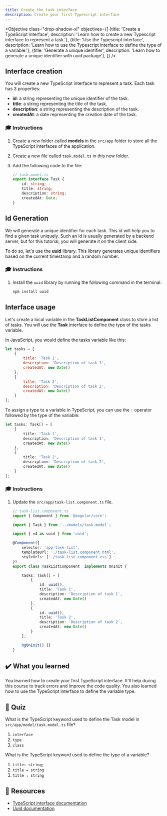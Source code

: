 ```yaml
---
title: Create the task interface
description: Create your first Typescript interface
---
```



<Objective class="drop-shadow-xl" objectives={[
    {title: 'Create a TypeScript interface', description: 'Learn how to create a new Typescript interface to represent a task.'},
    {title: 'Use the Typescript interface', description: 'Learn how to use the Typescript interface to define the type of a variable.'},
    {title: 'Generate a unique identifier', description: 'Learn how to generate a unique identifier with uuid package'},
]} />

## Interface creation

You will create a new TypeScript interface to represent a task.
Each task has 3 properties:

- **id**: a string representing the unique identifier of the task.
- **title**: a string representing the title of the task.
- **description**: a string representing the description of the task.
- **createdAt**: a date representing the creation date of the task.

### 🎓 Instructions

<Steps>

1. Create a new folder called **models** in the `src/app` folder to store all the TypeScript interfaces of the application.

1. Create a new file called `task.model.ts` in this new folder.

2. Add the following code to the file:

    ```typescript
    // task.model.ts
    export interface Task {
        id: string;
        title: string;
        description: string;
        createdAt: Date;
    }
    ```

</Steps>

## Id Generation

We will generate a unique identifier for each task. This id will help you to find a given task uniquely.
Such an id is usually generated by a backend server, but for this tutorial, you will generate it on the client side.

To do so, let's use the **uuid** library. This library generates unique identifiers based on the current timestamp and a random number.

### 🎓 Instructions

<Steps>

1. Install the `uuid` library by running the following command in the terminal:

    ```bash
    npm install uuid
    ```

</Steps>

## Interface usage

Let's create a local variable in the **TaskListComponent** class to store a list of tasks.
You will use the **Task** interface to define the type of the tasks variable.

In JavaScript, you would define the tasks variable like this:

```javascript
let tasks = [
    {
        title: 'Task 1',
        description: 'Description of task 1',
        createdAt: new Date()
    },
    {
        title: 'Task 2',
        description: 'Description of task 2',
        createdAt: new Date()
    }
];
```

To assign a type to a variable in TypeScript, you can use the `:` operator followed by the type of the variable:

```typescript ins=": Task[]"
let tasks: Task[] = [
    {
        title: 'Task 1',
        description: 'Description of task 1',
        createdAt: new Date()
    },
    {
        title: 'Task 2',
        description: 'Description of task 2',
        createdAt: new Date()
    }
];
```

### 🎓 Instructions

<Steps>

1. Update the `src/app/task-list.component.ts` file.

    ```typescript ins={"Import the task interface": 3-4} ins={"Import uuid package": 5-6} ins={"Add the tasks variable": 14-28}
    // task-list.component.ts
    import { Component } from '@angular/core';

    import { Task } from '../models/task.model';

    import { v4 as uuid } from 'uuid';

    @Component({
        selector: 'app-task-list',
        templateUrl: './task-list.component.html',
        styleUrls: ['./task-list.component.css']
    })
    export class TaskListComponent  implements OnInit {

        tasks: Task[] = [
            {
                id: uuid(),
                title: 'Task 1',
                description: 'Description of task 1',
                createdAt: new Date()
            },
            {
                id: uuid(),
                title: 'Task 2',
                description: 'Description of task 2',
                createdAt: new Date()
            }
        ];

        ngOnInit() {}
    }
    ```
</Steps>

## ✔️ What you learned

You learned how to create your first TypeScript interface. It'll help during this course to track errors and improve the code quality.
You also learned how to use the TypeScript interface to define the variable type.

## 🚦 Quiz

What is the TypeScript keyword used to define the Task model in `src/app/model/task.model.ts` file?

1. `interface`
2. `type`
3. `class`

What is the TypeScript keyword used to define the type of a variable?

1. `title: string;`
2. `title = string`
3. `title ; string`

## 🔗 Resources

- <a href="https://www.typescriptlang.org/docs/handbook/interfaces.html" target="_blank">TypeScript interface documentation</a>
- <a href="https://github.com/uuidjs/uuid?tab=readme-ov-file#uuid--" target="_blank">Uuid documentation</a>


